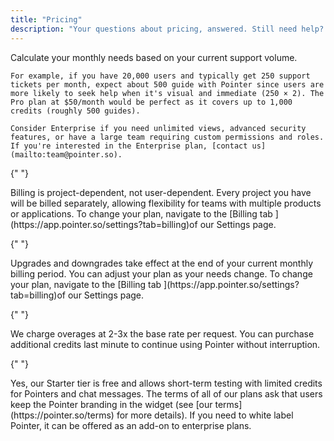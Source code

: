 ```yaml
---
title: "Pricing"
description: "Your questions about pricing, answered. Still need help? <a href='mailto:team@pointer.so'>Contact us</a>."
---
```


<AccordionGroup>
  <Accordion title="How do I know what plan is right for me?" defaultOpen={false}>
    Calculate your monthly needs based on your current support volume. 
    
    For example, if you have 20,000 users and typically get 250 support tickets per month, expect about 500 guide with Pointer since users are more likely to seek help when it's visual and immediate (250 × 2). The Pro plan at $50/month would be perfect as it covers up to 1,000 credits (roughly 500 guides). 
    
    Consider Enterprise if you need unlimited views, advanced security features, or have a large team requiring custom permissions and roles. If you're interested in the Enterprise plan, [contact us](mailto:team@pointer.so).
  </Accordion>

{" "}

<Accordion title="Is pricing based on users or projects?" defaultOpen={false}>
  Billing is project-dependent, not user-dependent. Every project you have will
  be billed separately, allowing flexibility for teams with multiple products or
  applications. To change your plan, navigate to the [Billing tab
  ](https://app.pointer.so/settings?tab=billing)of our Settings page.&#x20;
</Accordion>

{" "}

<Accordion title="How do upgrades and downgrades work?" defaultOpen={false}>
  Upgrades and downgrades take effect at the end of your current monthly billing
  period. You can adjust your plan as your needs change. To change your plan,
  navigate to the [Billing tab ](https://app.pointer.so/settings?tab=billing)of
  our Settings page.&#x20;
</Accordion>

{" "}

<Accordion title="What happens if I need more credits?" defaultOpen={false}>
  We charge overages at 2-3x the base rate per request. You can purchase
  additional credits last minute to continue using Pointer without interruption.
</Accordion>

{" "}

<Accordion title="Do you offer a free tier?" defaultOpen={false}>
  Yes, our Starter tier is free and allows short-term testing with limited
  credits for Pointers and chat messages.
</Accordion>

  <Accordion title="Is it possible to remove the Pointer branding?" defaultOpen={false}>
    The terms of all of our plans ask that users keep the Pointer branding in the widget (see [our terms](https://pointer.so/terms) for more details). If you need to white label Pointer, it can be offered as an add-on to enterprise plans.
  </Accordion>
</AccordionGroup>

